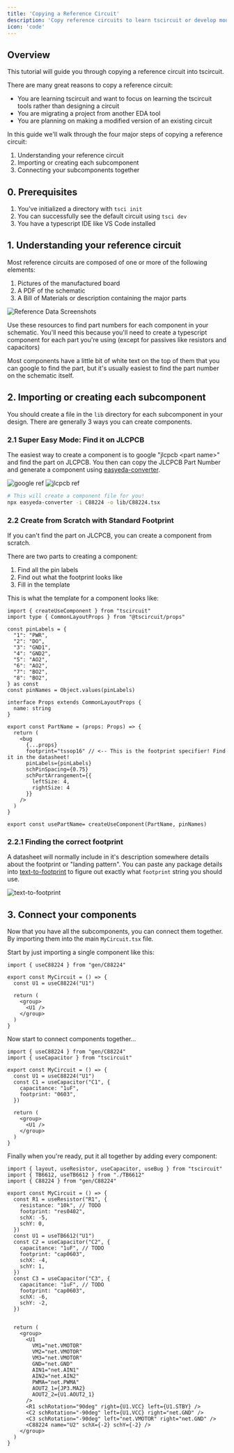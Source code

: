 ```yaml
---
title: 'Copying a Reference Circuit'
description: 'Copy reference circuits to learn tscircuit or develop modified designs'
icon: 'code'
---
```


## Overview

This tutorial will guide you through copying a reference circuit into tscircuit.

There are many great reasons to copy a reference circuit:
- You are learning tscircuit and want to focus on learning the tscircuit tools
  rather than designing a circuit
- You are migrating a project from another EDA tool
- You are planning on making a modified version of an existing circuit

In this guide we'll walk through the four major steps of copying a reference
circuit:

1. Understanding your reference circuit
2. Importing or creating each subcomponent
3. Connecting your subcomponents together

## 0. Prerequisites

1. You've initialized a directory with `tsci init`
2. You can successfully see the default circuit using `tsci dev`
3. You have a typescript IDE like VS Code installed


## 1. Understanding your reference circuit

Most reference circuits are composed of one or more of the following elements:

1. Pictures of the manufactured board
2. A PDF of the schematic
3. A Bill of Materials or description containing the major parts

![Reference Data Screenshots](/images/reference-circuit/Board%20Images_Schematic_BOM.jpg)

Use these resources to find part numbers for each component in your schematic.
You'll need this because you'll need to create a typescript component for each
part you're using (except for passives like resistors and capacitors)

<Tip>
  Most components have a little bit of white text on the top of them that you
  can google to find the part, but it's usually easiest to find the part number
  on the schematic itself.
</Tip>

## 2. Importing or creating each subcomponent

You should create a file in the `lib` directory for each subcomponent in your
design. There are generally 3 ways you can create components.

### 2.1 Super Easy Mode: Find it on JLCPCB

The easiest way to create a component is to google "jlcpcb &lt;part name>" and
find the part on JLCPCB. You then can copy the JLCPCB Part Number and generate
a component using [easyeda-converter](https://github.com/tscircuit/easyeda-converter).

![google ref](/images/reference-circuit/jlcpcb-google.png)
![jlcpcb ref](/images/reference-circuit/jlcpcb-part-number.png)

```bash
# This will create a component file for you!
npx easyeda-converter -i C88224 -o lib/C88224.tsx
```


### 2.2 Create from Scratch with Standard Footprint

If you can't find the part on JLCPCB, you can create a component from scratch.

There are two parts to creating a component:

1. Find all the pin labels
2. Find out what the footprint looks like
3. Fill in the template


This is what the template for a component looks like:

```tsx
import { createUseComponent } from "tscircuit"
import type { CommonLayoutProps } from "@tscircuit/props"

const pinLabels = {
  "1": "PWR",
  "2": "DO",
  "3": "GND1",
  "4": "GND2",
  "5": "AO2",
  "6": "AO2",
  "7": "BO2",
  "8": "BO2",
} as const
const pinNames = Object.values(pinLabels)

interface Props extends CommonLayoutProps {
  name: string
}

export const PartName = (props: Props) => {
  return (
    <bug
      {...props}
      footprint="tssop16" // <-- This is the footprint specifier! Find it in the datasheet!
      pinLabels={pinLabels}
      schPinSpacing={0.75}
      schPortArrangement={{
        leftSize: 4,
        rightSize: 4
      }}
    />
  )
}

export const usePartName= createUseComponent(PartName, pinNames)
```

### 2.2.1 Finding the correct footprint

A datasheet will normally include in it's description somewhere details about
the footprint or "landing pattern". You can paste any package details into
[text-to-footprint](https://text-to-footprint.tscircuit.com) to figure out
exactly what `footprint` string you should use.


![text-to-footprint](/images/reference-circuit/text-to-footprint.png)


## 3. Connect your components

Now that you have all the subcomponents, you can connect them together. By
importing them into the main `MyCircuit.tsx` file.

Start by just importing a single component like this:

```tsx
import { useC88224 } from "gen/C88224"

export const MyCircuit = () => {
  const U1 = useC88224("U1")

  return (
    <group>
      <U1 />
    </group>
  )
}
```

Now start to connect components together...

```tsx
import { useC88224 } from "gen/C88224"
import { useCapacitor } from "tscircuit"

export const MyCircuit = () => {
  const U1 = useC88224("U1")
  const C1 = useCapacitor("C1", {
    capacitance: "1uF",
    footprint: "0603",
  })

  return (
    <group>
      <U1 />
    </group>
  )
}
```


Finally when you're ready, put it all together by adding every component:

```tsx
import { layout, useResistor, useCapacitor, useBug } from "tscircuit"
import { TB6612, useTB6612 } from "./TB6612"
import { C88224 } from "gen/C88224"

export const MyCircuit = () => {
  const R1 = useResistor("R1", {
    resistance: "10k", // TODO
    footprint: "res0402",
    schX: -5,
    schY: 0,
  })
  const U1 = useTB6612("U1")
  const C2 = useCapacitor("C2", {
    capacitance: "1uF", // TODO
    footprint: "cap0603",
    schX: -4,
    schY: 1,
  })
  const C3 = useCapacitor("C3", {
    capacitance: "1uF", // TODO
    footprint: "cap0603",
    schX: -6,
    schY: -2,
  })


  return (
    <group>
      <U1
        VM1="net.VMOTOR"
        VM2="net.VMOTOR"
        VM3="net.VMOTOR"
        GND="net.GND"
        AIN1="net.AIN1"
        AIN2="net.AIN2"
        PWMA="net.PWMA"
        AOUT2_1={JP3.MA2}
        AOUT2_2={U1.AOUT2_1}
      />
      <R1 schRotation="90deg" right={U1.VCC} left={U1.STBY} />
      <C2 schRotation="-90deg" left={U1.VCC} right="net.GND" />
      <C3 schRotation="-90deg" left="net.VMOTOR" right="net.GND" />
      <C88224 name="U2" schX={-2} schY={-2} />
    </group>
  )
}
```
